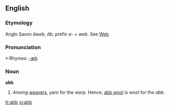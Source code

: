 ==English==

===Etymology===
Anglo Saxon ''&#257;web'', ''&#257;b''; prefix ''a-'' + ''web''. See [[web|Web]].

===Pronunciation===
*:Rhymes: [[Rhymes:English:-æb|-æb]]

===Noun===
'''abb'''

# Among [[weavers]], yarn for the warp. Hence, [[abb wool]] is wool for the ''abb''.

[[fr:abb]]
[[vi:abb]]